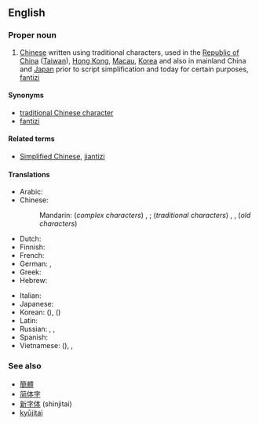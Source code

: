 ==English==
{{wikipedia}}

===Proper noun===
{{en-proper noun|sg=[[traditional|Traditional]] [[Chinese]]}}

# [[Chinese]] written using traditional characters, used in the [[Republic of China]] ([[Taiwan]]), [[Hong Kong]], [[Macau]], [[Korea]] and also in mainland China and [[Japan]] prior to script simplification and today for certain purposes, [[fantizi]]

====Synonyms====
* [[traditional Chinese character]]
* [[fantizi]]

====Related terms====
* [[Simplified Chinese]], [[jiantizi]]

====Translations====
{{trans-top|Chinese written using traditional characters}}
* Arabic: {{t|ar|حروف صينية تقليدية|m|p|tr=Huruuf Siníyya taqalidíyya|sc=Arab}}
* Chinese:
*: Mandarin: (''complex characters'') {{t-|cmn|繁體字|sc=Hani}},  {{t-|cmn|繁体字|tr=fántǐzì|sc=Hani}};  (''traditional characters'') {{t-|cmn|正體字|sc=Hani}},  {{t-|cmn|正体字|tr=zhèngtǐzì|sc=Hani}}, (''old characters'') {{t-|cmn|老字|tr=lǎozì|sc=Hani}}
* Dutch: {{t|nl|traditionele Chinees}}
* Finnish: {{t|fi|perinteinen kiina}}
* French: {{t|fr|chinois traditionnel|m}}
* German: {{t|de|traditionelles Chinesisch|n}},  {{t|de|Langzeichen|n}}
* Greek: {{t|el|τα παραδοσιακά κινέζικα|tr=ta paradosiaká kinézika|sc=Grek}}
* Hebrew: {{t|he|סינית מסורתית|sc=Hebr}}
{{trans-mid}}
* Italian: {{t+|it|cinese tradizionale}}
* Japanese: {{t+|ja|繁体字|tr=はんたいじ, hantaiji}}
* Korean: {{t|ko|번체자|tr=beoncheja|sc=Kore}} ({{t|ko|繁體字|sc=Kore}}),  {{t|ko|정체자|tr=jeongcheja|sc=Kore}} ({{t|ko|正體字|sc=Kore}})
* Latin: {{t|la|lingua sinica traditionalis|f}}
* Russian: {{t|ru|традиционный китайский|m|tr=tradiciónny kitáyskij|sc=Cyrl}},  {{t|ru|традиционный иероглиф|m|tr=tradiciónny ieróglif|sc=Cyrl}},  {{t|ru|фаньтицзы|m|tr=fan'tíczy|sc=Cyrl}} {{indeclinable}}
* Spanish: {{t|es|chino tradicional|m}}
* Vietnamese: {{t|vi|phồn thể tự}} ({{t|vi|繁體字}}),  {{t|vi|Chữ Hán phồn thể}},  {{t|vi|Chữ Hán chính thể}}
{{trans-bottom}}

===See also===
* [[簡體]]
* [[简体字]]
* [[新字体]] (shinjitai)
* [[kyūjitai]]